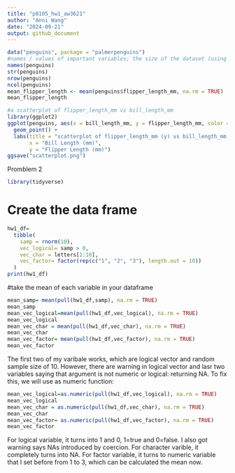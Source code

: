 ```yaml
---
title: "p8105_hw1_aw3621"
author: "Anni Wang"
date: "2024-09-21"
output: github_document
---
```



```r
data("penguins", package = "palmerpenguins")
#names / values of important variables; the size of the dataset (using nrow and ncol); the mean flipper length
names(penguins)
str(penguins)
nrow(penguins)
ncol(penguins)
mean_flipper_length <- mean(penguins$flipper_length_mm, na.rm = TRUE)
mean_flipper_length

#a scatterplot of flipper_length_mm vs bill_length_mm
library(ggplot2)
ggplot(penguins, aes(x = bill_length_mm, y = flipper_length_mm, color = species)) +
  geom_point() +
  labs(title = "scatterplot of flipper_length_mm (y) vs bill_length_mm (x)",
       x = "Bill Length (mm)",
       y = "Flipper Length (mm)")
ggsave("scatterplot.png")

```

Promblem 2
```r
library(tidyverse)
```

# Create the data frame

```r
hw1_df=
  tibble(
    samp = rnorm(10), 
    vec_logical= samp > 0, 
    vec_char = letters[1:10],  
    vec_factor= factor(rep(c("1", "2", "3"), length.out = 10))
  )
print(hw1_df)
```

#take the mean of each variable in your dataframe
```r
mean_samp= mean(pull(hw1_df,samp), na.rm = TRUE)
mean_samp
mean_vec_logical=mean(pull(hw1_df,vec_logical), na.rm = TRUE)  
mean_vec_logical
mean_vec_char = mean(pull(hw1_df,vec_char), na.rm = TRUE)  
mean_vec_char       
mean_vec_factor= mean(pull(hw1_df,vec_factor), na.rm = TRUE)  
mean_vec_factor
```
The first two of my varibale works, which are logical vector and random sample size of 10. However, there are warning in logical vector and lasr two variables saying that  argument is not numeric or logical: returning NA. 
To fix this, we will use as numeric function:

```r
mean_vec_logical=as.numeric(pull(hw1_df,vec_logical), na.rm = TRUE)  
mean_vec_logical
mean_vec_char = as.numeric(pull(hw1_df,vec_char), na.rm = TRUE)  
mean_vec_char       
mean_vec_factor= as.numeric(pull(hw1_df,vec_factor), na.rm = TRUE)  
mean_vec_factor
```
For logical variable, it turns into 1 and 0, 1=true and 0=false. I also got warning says  NAs introduced by coercion.
For character varible, it completely turns into NA.
For factor variable, it turns to numeric variable that I set before from 1 to 3, which can be calculated the mean now.
